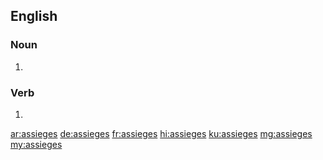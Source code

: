 {{also|assiégés|assièges}}
==English==

===Noun===
{{head|en|noun plural form}}

# {{plural of|assiege|lang=en}}

===Verb===
{{head|en|verb form}}

# {{en-third-person singular of|assiege}}

[[ar:assieges]]
[[de:assieges]]
[[fr:assieges]]
[[hi:assieges]]
[[ku:assieges]]
[[mg:assieges]]
[[my:assieges]]